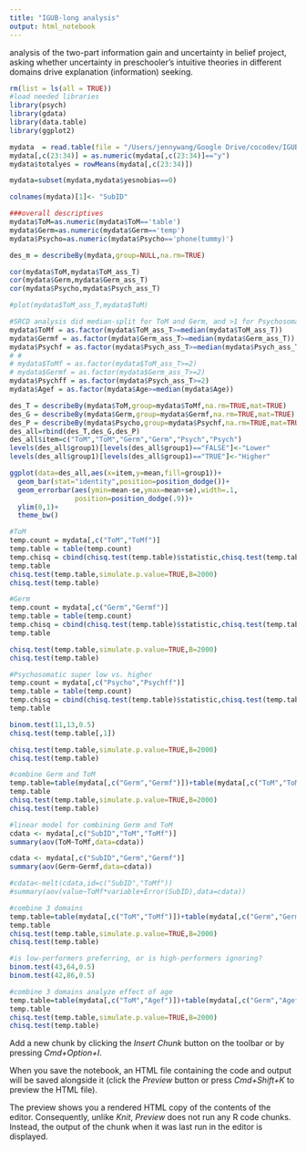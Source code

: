 ```yaml
---
title: "IGUB-long analysis"
output: html_notebook
---
```

analysis of the two-part information gain and uncertainty in belief project, asking whether uncertainty in preschooler's intuitive theories in different domains drive explanation (information) seeking.

```r
rm(list = ls(all = TRUE))
#load needed libraries
library(psych)
library(gdata)
library(data.table)
library(ggplot2)

mydata  = read.table(file = "/Users/jennywang/Google Drive/cocodev/IGUB/IGUB_long_data.csv", sep=",",header=TRUE, na.strings="")
mydata[,c(23:34)] = as.numeric(mydata[,c(23:34)]=="y")
mydata$totalyes = rowMeans(mydata[,c(23:34)])

mydata=subset(mydata,mydata$yesnobias==0)

colnames(mydata)[1]<- "SubID"

```
```r
###overall descriptives
mydata$ToM=as.numeric(mydata$ToM=='table')
mydata$Germ=as.numeric(mydata$Germ=='temp')
mydata$Psycho=as.numeric(mydata$Psycho=='phone(tummy)')

des_m = describeBy(mydata,group=NULL,na.rm=TRUE)
```

```r
cor(mydata$ToM,mydata$ToM_ass_T)
cor(mydata$Germ,mydata$Germ_ass_T)
cor(mydata$Psycho,mydata$Psych_ass_T)
```

```r
#plot(mydata$ToM_ass_T,mydata$ToM)
```

```r
#SRCD analysis did median-split for ToM and Germ, and >1 for Psychosomatic
mydata$ToMf = as.factor(mydata$ToM_ass_T>=median(mydata$ToM_ass_T))
mydata$Germf = as.factor(mydata$Germ_ass_T>=median(mydata$Germ_ass_T))
mydata$Psychf = as.factor(mydata$Psych_ass_T>=median(mydata$Psych_ass_T))
# # 
# mydata$ToMf = as.factor(mydata$ToM_ass_T>=2)
# mydata$Germf = as.factor(mydata$Germ_ass_T>=2)
mydata$Psychff = as.factor(mydata$Psych_ass_T>=2)
mydata$Agef = as.factor(mydata$Age>=median(mydata$Age))


```

```r
des_T = describeBy(mydata$ToM,group=mydata$ToMf,na.rm=TRUE,mat=TRUE)
des_G = describeBy(mydata$Germ,group=mydata$Germf,na.rm=TRUE,mat=TRUE)
des_P = describeBy(mydata$Psycho,group=mydata$Psychf,na.rm=TRUE,mat=TRUE)
des_all=rbind(des_T,des_G,des_P)
des_all$item=c("ToM","ToM","Germ","Germ","Psych","Psych")
levels(des_all$group1)[levels(des_all$group1)=="FALSE"]<-"Lower"
levels(des_all$group1)[levels(des_all$group1)=="TRUE"]<-"Higher"

```

```r
ggplot(data=des_all,aes(x=item,y=mean,fill=group1))+
  geom_bar(stat="identity",position=position_dodge())+
  geom_errorbar(aes(ymin=mean-se,ymax=mean+se),width=.1,
                position=position_dodge(.9))+
  ylim(0,1)+
  theme_bw()
```

```r
#ToM
temp.count = mydata[,c("ToM","ToMf")]
temp.table = table(temp.count)
temp.chisq = cbind(chisq.test(temp.table)$statistic,chisq.test(temp.table)$p.value)
temp.table
chisq.test(temp.table,simulate.p.value=TRUE,B=2000)
chisq.test(temp.table)

```

```r
#Germ
temp.count = mydata[,c("Germ","Germf")]
temp.table = table(temp.count)
temp.chisq = cbind(chisq.test(temp.table)$statistic,chisq.test(temp.table)$p.value)
temp.table

chisq.test(temp.table,simulate.p.value=TRUE,B=2000)
chisq.test(temp.table)

```

```r
#Psychosomatic super low vs. higher
temp.count = mydata[,c("Psycho","Psychff")]
temp.table = table(temp.count)
temp.chisq = cbind(chisq.test(temp.table)$statistic,chisq.test(temp.table)$p.value)
temp.table

binom.test(11,13,0.5)
chisq.test(temp.table[,1])

chisq.test(temp.table,simulate.p.value=TRUE,B=2000)
chisq.test(temp.table)

```

```r
#combine Germ and ToM
temp.table=table(mydata[,c("Germ","Germf")])+table(mydata[,c("ToM","ToMf")])
temp.table
chisq.test(temp.table,simulate.p.value=TRUE,B=2000)
chisq.test(temp.table)

```

```r
#linear model for combining Germ and ToM
cdata <- mydata[,c("SubID","ToM","ToMf")]
summary(aov(ToM~ToMf,data=cdata))

cdata <- mydata[,c("SubID","Germ","Germf")]
summary(aov(Germ~Germf,data=cdata))

#cdata<-melt(cdata,id=c("SubID","ToMf"))
#summary(aov(value~ToMf*variable+Error(SubID),data=cdata))
```

```r
#combine 3 domains
temp.table=table(mydata[,c("ToM","ToMf")])+table(mydata[,c("Germ","Germf")])+table(mydata[,c("Psycho","Psychf")])
temp.table
chisq.test(temp.table,simulate.p.value=TRUE,B=2000)
chisq.test(temp.table)

#is low-performers preferring, or is high-performers ignoring?
binom.test(43,64,0.5)
binom.test(42,86,0.5)

```

```r
#combine 3 domains analyze effect of age
temp.table=table(mydata[,c("ToM","Agef")])+table(mydata[,c("Germ","Agef")])+table(mydata[,c("Psycho","Agef")])
temp.table
chisq.test(temp.table,simulate.p.value=TRUE,B=2000)
chisq.test(temp.table)

```



Add a new chunk by clicking the *Insert Chunk* button on the toolbar or by pressing *Cmd+Option+I*.

When you save the notebook, an HTML file containing the code and output will be saved alongside it (click the *Preview* button or press *Cmd+Shift+K* to preview the HTML file). 

The preview shows you a rendered HTML copy of the contents of the editor. Consequently, unlike *Knit*, *Preview* does not run any R code chunks. Instead, the output of the chunk when it was last run in the editor is displayed.

